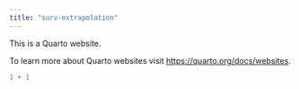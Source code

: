 ```yaml
---
title: "surv-extrapolation"
---
```


This is a Quarto website.

To learn more about Quarto websites visit <https://quarto.org/docs/websites>.

```r
1 + 1
```
